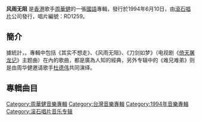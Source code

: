 {{Infobox album <!-- See Wikipedia:WikiProject_Albums -->
| name       = 风雨无阻
| type       = [[專輯|專輯]]
| artist     = [[周華健|周華健]]
| cover      = 风雨无阻.jpg
| released   = 1994年6月10日
| recorded   = 1994年
| genre      = [[國語流行音樂|國語流行音樂]]
| length     = 
| label      = [[摆渡人工作室|摆渡人工作室]]製作<br>[[滾石唱片|滾石唱片]]發行
<!-- 未知參數 | number     = RD1151 -->
| producer   = [[周华健|周华健]]
| prev_title = [[今夜陽光燦爛|今夜陽光燦爛]]
| prev_year  = 1994 <!-- 1月25日 -->
| next_title = [[有弦相聚|有弦相聚]]
| next_year  = 1994 <!-- 10月27日 -->
}}
'''风雨无阻''' 是[[香港|香港]]歌手[[周華健|周華健]]的一張[[國語|國語]]專輯，發行於1994年6月10日，由[[滾石唱片|滾石唱片]]公司發行，唱片編號：RD1259。

==簡介==
據統計，{{Fact|這張專輯是周華健全胜时期代表作品和銷量最高的專輯之一|time=2011-09-24T09:18:50+00:00}}。專輯中包括《其实不想走》、《风雨无阻》、《刀剑如梦》（电视剧《[[倚天屠龙记|倚天屠龙记]]》主题曲）在內的歌曲，都是廣為人知的經典，另外专辑中的《难兄难弟》则是由周华健邀请歌手[[杜德伟|杜德伟]]共同演绎。

==專輯曲目==

{{Tracklist/common
| headline = 
| aa = 	
| an = 
| extra_column =

| title1 = 其實不想走
| note1 = 
| music1 = [[劉志宏|劉志宏]]
| lyrics1 = 劉志宏
| arranger1 = [[洪敬堯|洪敬堯]]
| longnote1 =
| extra1 = 
| length1 = 

| title2 = 風雨無阻
| note2 = 
| music2 = [[李子恒|李子恒]]
| lyrics2 = 李子恒
| arranger2 = 包小松
| longnote2 =
| extra2 = 
| length2 = 

| title3 = 難兄難弟(杜德偉合唱)
| note3 = 
| music3 = [[周華健|周華健]]
| lyrics3 = 林夕
| arranger3 = 包小松
| longnote3 = 
| extra3 = 
| length3 =

| title4 = 淚該停　夢該醒
| note4 = 
| music4 = 劉志宏
| lyrics4 = 劉志宏<br>劉思銘
| arranger4 = 洪敬堯
| longnote4 = 
| extra4 = 
| length4 = 

| title5 = 忙與盲
| note5 = 
| music5 = 李宗盛
| lyrics5 = 袁瓊瓊
| arranger5 = 李庭匡
| longnote5 = 原唱[[张艾嘉|张艾嘉]]，收錄於张艾嘉個人專輯《忙與盲》
| extra5 = 
| length5 =

| title6 = 的確比他好
| note6 = 
| music6 = 周華健
| lyrics6 = 周華健
| arranger6 = 洪敬堯
| longnote6 = 口白: 唐懿
| extra6 = 
| length6 = 

| title7 = 刀劍如夢
| note7 = 
| music7 = 周華健
| lyrics7 = 詹德茂<br>周華健
| arranger7 = Robbie
| longnote7 = 台視八點檔《倚天屠龍記》主題曲
| extra7 = 
| length7 = 

| title8 = 海闊天空
| note8 = 
| music8 = 周華健
| lyrics8 = 詹德茂
| arranger8 = 洪敬堯
| longnote8 = '93年台北區運主題曲
| extra8 = 
| length8 = 

| title9 = 誰的淚
| note9 = 
| music9 = 劉志宏
| lyrics9 = 劉思銘
| arranger9 = 劉志宏
| longnote9 = 
| extra9 = 
| length9 = 

| title10 = 只送你十一朵玫瑰
| note10 = 
| music10 = 劉志宏
| lyrics10 = 林夕
| arranger10 = 洪敬堯
| longnote10 = 
| extra10 = 
| length10 = 

| title11 = 現在時間凌晨五點三十五分...(Talking)
| note11 = 
| music11 = -
| lyrics11 = -
| arranger11 = -
| longnote11 = 口白: 周华健 
| extra11 = 
| length11 = 
}}



[[Category:周華健音樂專輯|Category:周華健音樂專輯]]
[[Category:台灣音樂專輯|Category:台灣音樂專輯]]
[[Category:1994年音樂專輯|Category:1994年音樂專輯]]
[[Category:滚石唱片音乐专辑|Category:滚石唱片音乐专辑]]